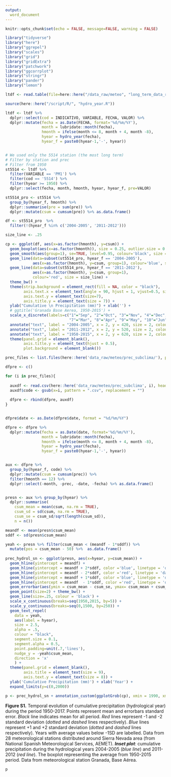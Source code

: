 ```yaml
---
output: 
  word_document
---
```


```r
knitr::opts_chunk$set(echo = FALSE, message=FALSE, warning = FALSE)
```

```r
library("tidyverse")
library("here")
library("ggrepel")
library("scales")
library("grid")
library("gridExtra")
library("patchwork")
library("ggcorrplot")
library("stringr")
library("pander")
library("lemon")
```


```r
ltdf <- read.table(file=here::here("/data_raw/meteo", "long_term_data_rediam_data.txt"), header=T, sep=';', dec=',')

source(here::here("/script/R/", "hydro_year.R"))

ltdf <- ltdf %>% 
  dplyr::select(cod = INDICATIVO, VARIABLE, FECHA, VALOR) %>% 
  dplyr::mutate(fecha = as.Date(FECHA, format='%d/%m/%Y'),
                month = lubridate::month(fecha),
                hmonth = ifelse(month <= 8, month + 4, month -8), 
                hyear = hydro_year(fecha),
                hyear_f = paste0(hyear-1,'-', hyear))


# We used only the 5514 station (the most long term)
# Filter by station and prec 
# Filter from 1950 
st5514 <- ltdf %>% 
  filter(VARIABLE == 'PM1') %>% 
  filter(cod == '5514') %>% 
  filter(hyear >= 1950) %>% 
  dplyr::select(fecha, month, hmonth, hyear, hyear_f, pre=VALOR)

st5514_pro <- st5514 %>% 
  group_by(hyear_f, hmonth) %>% 
  dplyr::summarise(pre = sum(pre)) %>%
  dplyr::mutate(csum = cumsum(pre)) %>% as.data.frame()

df <- st5514_pro  %>% 
  filter(!(hyear_f %in% c('2004-2005', '2011-2012')))

```

```r

size_line <- .25 

cp <- ggplot(df, aes(x=as.factor(hmonth), y=csum)) + 
  geom_boxplot(aes(x=as.factor(hmonth)), size = 0.25, outlier.size = 0.5) +  
  geom_smooth(aes(group=1), se=TRUE, level=0.95, colour='black', size = size_line) + 
  geom_line(data=subset(st5514_pro, hyear_f == '2004-2005'),
            aes(x=as.factor(hmonth), y=csum, group=1), colour='blue', size = size_line) +
  geom_line(data=subset(st5514_pro, hyear_f == '2011-2012'), 
            aes(x=as.factor(hmonth), y=csum, group=1),
            colour='red', size = size_line) +
  theme_bw() + 
  theme(strip.background = element_rect(fill = NA, color = "black"),
        axis.text.x = element_text(angle = 90, hjust = 1, vjust=0.5, size=7),
        axis.text.y = element_text(size=7),
        axis.title.y = element_text(size = 7)) + 
  ylab("Cumulative \n Precipitation (mm)") + xlab('') + 
  # ggtitle('Granada Base Aerea, 1950-2015') + 
  scale_x_discrete(labels=c("1"="Sep", "2"="Oct", "3"="Nov", "4"="Dec", "5"="Jan", "6"="Feb",
                            "7"="Mar", "8"="Apr", "9"="May", "10"="Jun", "11"="Jul", "12"="Aug")) +
  annotate("text", label = "2004-2005", x = 2, y = 420, size = 2, colour = "blue") + 
  annotate("text", label = "2011-2012", x = 2, y = 520, size = 2, colour = "red") + 
  annotate("text", label = "1950-2015", x = 2, y = 620, size = 2, colour = "black") +
  theme(panel.grid = element_blank(), 
        axis.title.y = element_text(hjust = 0.5),
        plot.background = element_blank())
```


```r
prec_files <- list.files(here::here('data_raw/meteo/prec_subclima/'), pattern="*.csv")

dfpre <- c() 

for (i in prec_files){
  
  auxdf <- read.csv(here::here('data_raw/meteo/prec_subclima', i), header = TRUE, sep=";")
  auxdf$code <- gsub(x=i, pattern = ".csv", replacement = "")
  
  dfpre <- rbind(dfpre, auxdf)
} 


dfpre$date <- as.Date(dfpre$date, format = "%d/%m/%Y")

dfpre <- dfpre %>% 
  dplyr::mutate(fecha = as.Date(date, format='%d/%m/%Y'),
                month = lubridate::month(fecha),
                hmonth = ifelse(month <= 8, month + 4, month -8), 
                hyear = hydro_year(fecha),
                hyear_f = paste0(hyear-1,'-', hyear))


aux <- dfpre %>% 
  group_by(hyear_f, code) %>% 
  dplyr::mutate(csum = cumsum(prec)) %>% 
  filter(hmonth == 12) %>% 
  dplyr::select(-month, -prec, -date, -fecha) %>% as.data.frame()


presn <- aux %>% group_by(hyear) %>% 
  dplyr::summarise(
    csum_mean = mean(csum, na.rm = TRUE),
    csum_sd = sd(csum, na.rm = TRUE), 
    csum_se = csum_sd/sqrt(length(csum_sd)), 
    n = n())  

meandf <- mean(presn$csum_mean)
sddf <- sd(presn$csum_mean)
```

```r
yeah <- presn %>% filter(csum_mean < (meandf - 1*sddf)) %>% 
  mutate(pos = csum_mean - 50) %>%  as.data.frame()
  
prec_hydrol_sn <- ggplot(presn, aes(x=hyear, y=csum_mean)) + 
  geom_hline(yintercept = meandf) + 
  geom_hline(yintercept = meandf + 2*sddf, color ='blue', linetype = 'dashed') +
  geom_hline(yintercept = meandf - 2*sddf, color ='red', linetype = 'dashed') +
  geom_hline(yintercept = meandf + 1*sddf, color ='blue', linetype = 'dotted') +
  geom_hline(yintercept = meandf  - 1*sddf, color ='red', linetype = 'dotted') +
  geom_errorbar(aes(ymin = csum_mean - csum_se, ymax= csum_mean + csum_se), width=.1, colour='gray') +
  geom_point(size=2) + theme_bw() + 
  geom_line(size=.25, colour = 'black') + 
  scale_x_continuous(breaks=seq(1950,2015, by=5)) +
  scale_y_continuous(breaks=seq(0,1500, by=250)) + 
  geom_text_repel(
    data = yeah,
    aes(label = hyear), 
    size = 2.5, 
    alpha = .5,
    colour = "black",
    segment.size = 0.1, 
    segment.alpha = 0.5,
    point.padding=unit(.7,'lines'),
    nudge_y = -yeah$csum_mean,
    direction = 'x'
    ) +
  theme(panel.grid = element_blank(),
        axis.title = element_text(size = 9),
        axis.text.y = element_text(size = 8)) +
  ylab('Cumulative Precipitation (mm)') + xlab('Year') +
  expand_limits(y=c(0,2000)) 
```

```r
p <- prec_hydrol_sn + annotation_custom(ggplotGrob(cp), xmin = 1990, xmax = Inf, ymin=1050)
```

**Figure S1.** Temporal evolution of cumulative precipitation (hydrological year) during the period 1950-2017. Points represent mean and errorbars standard error. *Black* line indicates mean for all period. *Red* lines represent -1 and -2 standard deviation (*dotted* and *dashed* lines respectively). *Blue* lines represent +1 and +2 standard deviation (*dotted* and *dashed* lines respectively). Years with average values below -1SD are labelled. Data from 28 meteorological stations distributed around Sierra Nevada area (from National Spanish Meteorological Services, AEMET). ***Inset plot***: cumulative precipitation during the hydrological years 2004-2005 (*blue line*) and 2011-2012 (*red line*). The boxplot representing the average from 1950-2015 period. Data from meteorological station Granada, Base Aérea. 

```r
p
```

